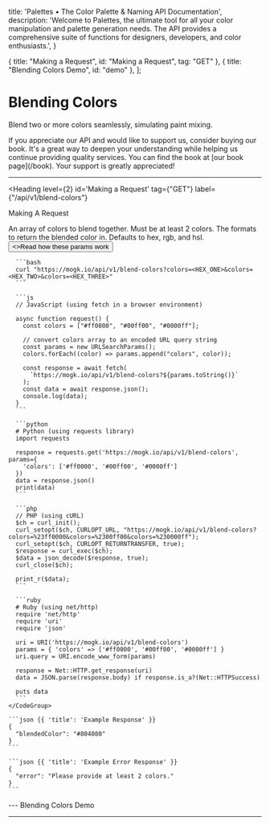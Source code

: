 

  title: 'Palettes • The Color Palette & Naming API Documentation',
  description:
    'Welcome to Palettes, the ultimate tool for all your color manipulation and palette generation needs. The API provides a comprehensive suite of functions for designers, developers, and color enthusiasts.',
}


  { title: "Making a Request", id: "Making a Request", tag: "GET" },
  { title: "Blending Colors Demo", id: "demo" },
];

# Blending Colors

Blend two or more colors seamlessly, simulating paint mixing.

<Note>
  If you appreciate our API and would like to support us, consider buying our book. It's a great way to deepen your understanding while helping us continue providing quality services. You can find the book at [our book page](/book). Your support is greatly appreciated!
</Note>

---

<Heading
  level={2}
  id='Making a Request'
  tag={"GET"}
  label={"/api/v1/blend-colors"}
>
  Making A Request
</Heading>

<Row>
  <Col>
    <Properties>
      <Property name="colors" type="string[]">
        An array of colors to blend together. Must be at least 2 colors.
      </Property>
      <Property name="formats" type="string || string[]">
        The formats to return the blended color in. Defaults to hex, rgb, and hsl.
      </Property>
    </Properties>
    <div className="not-prose my-6 flex gap-3">
      <Button href="/request-params" arrow="right">
        <>Read how these params work</>
      </Button>
    </div>
  </Col>
  <Col sticky>
    <CodeGroup title="Example Request" tag="GET" label="/api/v1/blend">

      ```bash
      curl "https://mogk.io/api/v1/blend-colors?colors=<HEX_ONE>&colors=<HEX_TWO>&colors=<HEX_THREE>"
      ```

      ```js
      // JavaScript (using fetch in a browser environment)

      async function request() {
        const colors = ["#ff0000", "#00ff00", "#0000ff"];

        // convert colors array to an encoded URL query string
        const params = new URLSearchParams();
        colors.forEach((color) => params.append("colors", color));

        const response = await fetch(
          `https://mogk.io/api/v1/blend-colors?${params.toString()}`
        );
        const data = await response.json();
        console.log(data);
      }
      ```

      ```python
      # Python (using requests library)
      import requests

      response = requests.get('https://mogk.io/api/v1/blend-colors', params={
        'colors': ['#ff0000', '#00ff00', '#0000ff']
      })
      data = response.json()
      print(data)
      ```

      ```php
      // PHP (using cURL)
      $ch = curl_init();
      curl_setopt($ch, CURLOPT_URL, "https://mogk.io/api/v1/blend-colors?colors=%23ff0000&colors=%2300ff00&colors=%230000ff");
      curl_setopt($ch, CURLOPT_RETURNTRANSFER, true);
      $response = curl_exec($ch);
      $data = json_decode($response, true);
      curl_close($ch);

      print_r($data);
      ```

      ```ruby
      # Ruby (using net/http)
      require 'net/http'
      require 'uri'
      require 'json'

      uri = URI('https://mogk.io/api/v1/blend-colors')
      params = { 'colors' => ['#ff0000', '#00ff00', '#0000ff'] }
      uri.query = URI.encode_www_form(params)

      response = Net::HTTP.get_response(uri)
      data = JSON.parse(response.body) if response.is_a?(Net::HTTPSuccess)

      puts data
      ```
    </CodeGroup>

    ```json {{ 'title': 'Example Response' }}
    {
      "blendedColor": "#804080"
    }
    ```
    
    ```json {{ 'title': 'Example Error Response' }}
    {
      "error": "Please provide at least 2 colors."
    }
    ```
  </Col>
</Row>
---

<Heading level={2} id='demo'>
  Blending Colors Demo
</Heading>

<BlendingColorsDemo />

---